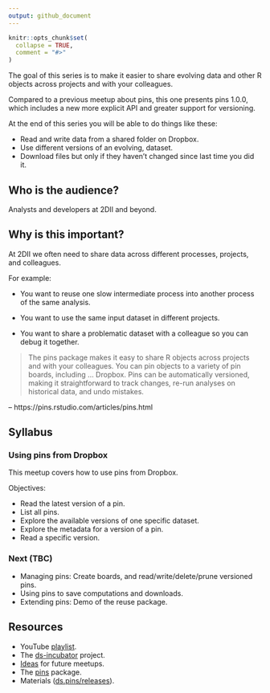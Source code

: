 ```yaml
---
output: github_document
---
```


```r
knitr::opts_chunk$set(
  collapse = TRUE,
  comment = "#>"
)
```

The goal of this series is to make it easier to share evolving data and other R
objects across projects and with your colleagues.

Compared to a previous meetup about pins, this one presents pins 1.0.0, which
includes a new more explicit API and greater support for versioning.

At the end of this series you will be able to do things like these:

* Read and write data from a shared folder on Dropbox.
* Use different versions of an evolving, dataset.
* Download files but only if they haven't changed since last time you did it.

## Who is the audience?

Analysts and developers at 2DII and beyond.

## Why is this important?

At 2DII we often need to share data across different processes, projects, and
colleagues. 

For example:

* You want to reuse one slow intermediate process into another process of the
same analysis.

* You want to use the same input dataset in different projects.

* You want to share a problematic dataset with a colleague so you can debug it together.

> The pins package makes it easy to share R objects across projects and with
your colleagues. You can pin objects to a variety of pin boards, including ...
Dropbox. Pins can be automatically versioned, making it straightforward to track
changes, re-run analyses on historical data, and undo mistakes.

-- https://pins.rstudio.com/articles/pins.html

## Syllabus

### Using pins from Dropbox

This meetup covers how to use pins from Dropbox.

Objectives:

* Read the latest version of a pin.
* List all pins.
* Explore the available versions of one specific dataset.
* Explore the metadata for a version of a pin.
* Read a specific version.

### Next (TBC)

* Managing pins: Create boards, and read/write/delete/prune versioned pins.
* Using pins to save computations and downloads.
* Extending pins: Demo of the reuse package.

## Resources

* YouTube [playlist](https://bit.ly/ds-incubator-videos).
* The
[ds-incubator](https://github.com/2DegreesInvesting/ds-incubator#ds-incubator)
project.
* [Ideas](https://bit.ly/dsi-ideas) for future meetups.
* The [pins](https://pins.rstudio.com/) package.
* Materials
([ds.pins/releases](https://github.com/2DegreesInvesting/ds.pins/releases)).
